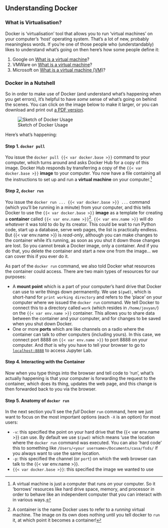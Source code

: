 ## Understanding Docker

### What is Virtualisation?

Docker is 'virtualisation' tool that allows you to run 'virtual machines' on your computer's 'host' operating system. That's a lot of new, probably meaningless words. If you're one of those people who (understandably) likes to understand what's going on then here's how some people define it:

1. Google on [What is a virtual machine](https://cloud.google.com/learn/what-is-a-virtual-machine#)?
2. VMWare on [What is a virtual machine](https://www.vmware.com/topics/virtual-machine#)?
3. Microsoft on [What is a virtual machine (VM)](https://azure.microsoft.com/en-gb/resources/cloud-computing-dictionary/what-is-a-virtual-machine)?

### Docker in a Nutshell

So in order to make use of Docker (and understand what's happening when you get errors), it's helpful to have _some_ sense of what's going on behind the scenes. You can click on the image below to make it larger, or you can download and print out [a PDF version](../img/Docker.pdf).

![Sketch of Docker Usage](../img/Docker.png){.lightbox}

Here's what's happening:

#### Step 1. `docker pull`

You issue the `docker pull {{< var docker.base >}}` command to your computer, which turns around and asks Docker Hub for a copy of this image. Docker Hub responds by transferring a copy of the `{{< var docker.base >}}` **image** to your computer. You now have a file containing all the instructions to set up and run a **virtual machine** on your computer.^[A virtual machine is just a computer that runs _on_ your computer. So it 'borrows' resources like hard drive space, memory, and processor in order to behave like an independent computer that you can interact with in various ways.]

#### Step 2, `docker run`

You issue the `docker run ... {{< var docker.base >}} ...` command (which you'll be running in a minute) from your computer, and this tells Docker to use the `{{< var docker.base >}}` **image** as a template for creating a **container** called `{{< var env.name >}}`^[A container is the name Docker uses to refer to a _running_ virtual machine. The image on its own does nothing until you tell docker to `run` it, at which point it becomes a container!]. `{{< var env.name >}}` will do _whatever_ it was told to do by its creator. This could be wait to run Python code, start up a database, serve web pages, the list is practically endless. But {{< var env.name >}} is _read-only_, although you can make changes to the container while it's running, as soon as you shut it down those changes are lost. So you cannot break a Docker image, only a container. And if you do that, you delete the container and start a new one from the image... we can cover this if you ever do it.

As part of the `docker run` command, we also told Docker what resources the container could access. There are two main types of resources for our purposes:

- A **mount point** which is a part of your computer's hard drive that Docker can use to write things down permanently. We use `$(pwd)`, which is short-hand for `print working directory` and refers to the 'place' on your computer where we issued the `docker run` command. We tell Docker to connect this to a directory called `work` (which resides in `/home/jovyan/`) on the `{{< var env.name >}}` container. This allows you to share data between the container and your computer, and for changes to be saved when you shut down Docker.
- One or more **ports** which are like channels on a radio where the container can talk to other computers (including yours). In this case, we connect port 8888 on `{{< var env.name >}}` to port 8888 on your computer. And _that_ is why you have to tell your browser to go to [`localhost:8888`](http://localhost:8888) to access Jupyter Lab.

#### Step 4. Interacting with the Container

Now when you type things into the browser and tell code to 'run', what's actually happening is that your computer is forwarding the request to the container, which does its thing, updates the web page, and this change is then forwarded back to you via the browser.

#### Step 5. Anatomy of `docker run`

In the next section you'll see the *full* Docker `run` command, here we just want to focus on the most important options (each `-X` is an option) for most users:

- `-v`: this specified the point on your hard drive that the {{< var env.name >}} can use. By default we use `$(pwd)` which means 'use the location where the `docker run` command was executed. You can also 'hard code' this to something like `/Users/<your username>/Documents/casa/fsds/` if you always want to use the same location.
- `-p`: this specified the channel (or `port`) on which the web browser can talk to the {{< var env.name >}}.
- `{{< var docker.base >}}`: this specified the image we wanted to use

